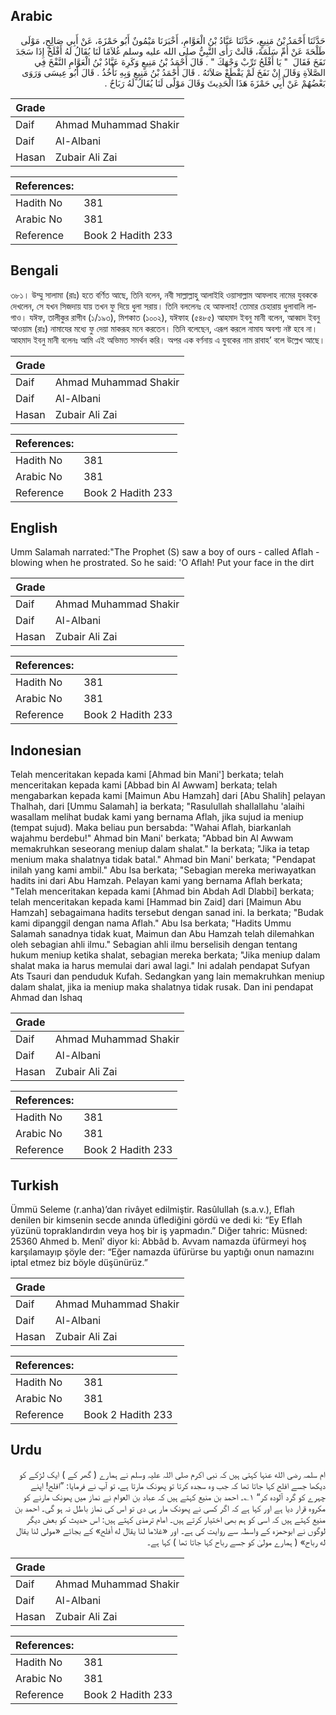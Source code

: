 ## Arabic


<div dir="rtl" lang="ar" style={{fontSize:'larger',backgroundColor:'#f8f9fa',padding:20}}>
حَدَّثَنَا أَحْمَدُ بْنُ مَنِيعٍ، حَدَّثَنَا عَبَّادُ بْنُ الْعَوَّامِ، أَخْبَرَنَا مَيْمُونٌ أَبُو حَمْزَةَ، عَنْ أَبِي صَالِحٍ، مَوْلَى طَلْحَةَ عَنْ أُمِّ سَلَمَةَ، قَالَتْ رَأَى النَّبِيُّ صلى الله عليه وسلم غُلاَمًا لَنَا يُقَالُ لَهُ أَفْلَحُ إِذَا سَجَدَ نَفَخَ فَقَالَ ‏ "‏ يَا أَفْلَحُ تَرِّبْ وَجْهَكَ ‏"‏ ‏.‏ قَالَ أَحْمَدُ بْنُ مَنِيعٍ وَكَرِهَ عَبَّادُ بْنُ الْعَوَّامِ النَّفْخَ فِي الصَّلاَةِ وَقَالَ إِنْ نَفَخَ لَمْ يَقْطَعْ صَلاَتَهُ ‏.‏ قَالَ أَحْمَدُ بْنُ مَنِيعٍ وَبِهِ نَأْخُذُ ‏.‏ قَالَ أَبُو عِيسَى وَرَوَى بَعْضُهُمْ عَنْ أَبِي حَمْزَةَ هَذَا الْحَدِيثَ وَقَالَ مَوْلًى لَنَا يُقَالُ لَهُ رَبَاحٌ ‏.‏
</div>
<div style={{backgroundColor:'#f8f9fa',padding:20, marginBottom: 10}}><table> <thead> <tr> <th>Grade</th> <th></th> </tr> </thead> <tbody> <tr><td>Daif</td><td>Ahmad Muhammad Shakir</td></tr><tr><td>Daif</td><td>Al-Albani</td></tr><tr><td>Hasan</td><td>Zubair Ali Zai</td></tr></tbody></table><table> <thead> <tr> <th>References:</th> <th></th> </tr> </thead> <tbody><tr><td>Hadith No</td><td>381</td></tr><tr><td>Arabic No</td><td>381</td></tr><tr><td>Reference</td><td>Book 2 Hadith 233</td></tr></tbody></table></div>

## Bengali


<div dir="ltr" lang="bn" style={{fontSize:'larger',backgroundColor:'#f8f9fa',padding:20}}>
৩৮১। উম্মু সালামা (রাঃ) হতে বর্ণিত আছে, তিনি বলেন, নবী সাল্লাল্লাহু আলাইহি ওয়াসাল্লাম আফলাহ নামের যুবককে দেখলেন, সে যখন সিজদায় যায় তখন ফু দিয়ে ধুলা সরায়। তিনি বললেনঃ হে আফলাহ! তোমার চেহারায় ধুলাবালি লাগাও। যঈফ, তালীকুর রাগীব (১/১৯৩), মিশকাত (১০০২), যঈফাহ (৫৪৮৫) আহমাদ ইবনু মানী বলেন, আব্বাদ ইবনু আওয়াম (রাঃ) নামাযের মধ্যে ফু দেয়া মাকরূহ মনে করতেন। তিনি বলেছেন, এরূপ করলে নামায অবশ্য নষ্ট হবে না। আহমাদ ইবনু মানী বলেনঃ আমি এই অভিমত সমর্থন করি। অপর এক বর্ণনায় এ যুবকের নাম রাবাহ’ বলে উল্লেখ আছে।
</div>
<div style={{backgroundColor:'#f8f9fa',padding:20, marginBottom: 10}}><table> <thead> <tr> <th>Grade</th> <th></th> </tr> </thead> <tbody> <tr><td>Daif</td><td>Ahmad Muhammad Shakir</td></tr><tr><td>Daif</td><td>Al-Albani</td></tr><tr><td>Hasan</td><td>Zubair Ali Zai</td></tr></tbody></table><table> <thead> <tr> <th>References:</th> <th></th> </tr> </thead> <tbody><tr><td>Hadith No</td><td>381</td></tr><tr><td>Arabic No</td><td>381</td></tr><tr><td>Reference</td><td>Book 2 Hadith 233</td></tr></tbody></table></div>

## English


<div dir="ltr" lang="en" style={{fontSize:'larger',backgroundColor:'#f8f9fa',padding:20}}>
Umm Salamah narrated:"The Prophet (S) saw a boy of ours - called Aflah - blowing when he prostrated. So he said: 'O Aflah! Put your face in the dirt
</div>
<div style={{backgroundColor:'#f8f9fa',padding:20, marginBottom: 10}}><table> <thead> <tr> <th>Grade</th> <th></th> </tr> </thead> <tbody> <tr><td>Daif</td><td>Ahmad Muhammad Shakir</td></tr><tr><td>Daif</td><td>Al-Albani</td></tr><tr><td>Hasan</td><td>Zubair Ali Zai</td></tr></tbody></table><table> <thead> <tr> <th>References:</th> <th></th> </tr> </thead> <tbody><tr><td>Hadith No</td><td>381</td></tr><tr><td>Arabic No</td><td>381</td></tr><tr><td>Reference</td><td>Book 2 Hadith 233</td></tr></tbody></table></div>

## Indonesian


<div dir="ltr" lang="id" style={{fontSize:'larger',backgroundColor:'#f8f9fa',padding:20}}>
Telah menceritakan kepada kami [Ahmad bin Mani'] berkata; telah menceritakan kepada kami [Abbad bin Al Awwam] berkata; telah mengabarkan kepada kami [Maimun Abu Hamzah] dari [Abu Shalih] pelayan Thalhah, dari [Ummu Salamah] ia berkata; "Rasulullah shallallahu 'alaihi wasallam melihat budak kami yang bernama Aflah, jika sujud ia meniup (tempat sujud). Maka beliau pun bersabda: "Wahai Aflah, biarkanlah wajahmu berdebu!" Ahmad bin Mani' berkata; "Abbad bin Al Awwam memakruhkan seseorang meniup dalam shalat." Ia berkata; "Jika ia tetap menium maka shalatnya tidak batal." Ahmad bin Mani' berkata; "Pendapat inilah yang kami ambil." Abu Isa berkata; "Sebagian mereka meriwayatkan hadits ini dari Abu Hamzah. Pelayan kami yang bernama Aflah berkata; "Telah menceritakan kepada kami [Ahmad bin Abdah Adl Dlabbi] berkata; telah menceritakan kepada kami [Hammad bin Zaid] dari [Maimun Abu Hamzah] sebagaimana hadits tersebut dengan sanad ini. Ia berkata; "Budak kami dipanggil dengan nama Aflah." Abu Isa berkata; "Hadits Ummu Salamah sanadnya tidak kuat, Maimun dan Abu Hamzah telah dilemahkan oleh sebagian ahli ilmu." Sebagian ahli ilmu berselisih dengan tentang hukum meniup ketika shalat, sebagian mereka berkata; "Jika meniup dalam shalat maka ia harus memulai dari awal lagi." Ini adalah pendapat Sufyan Ats Tsauri dan penduduk Kufah. Sedangkan yang lain memakruhkan meniup dalam shalat, jika ia meniup maka shalatnya tidak rusak. Dan ini pendapat Ahmad dan Ishaq
</div>
<div style={{backgroundColor:'#f8f9fa',padding:20, marginBottom: 10}}><table> <thead> <tr> <th>Grade</th> <th></th> </tr> </thead> <tbody> <tr><td>Daif</td><td>Ahmad Muhammad Shakir</td></tr><tr><td>Daif</td><td>Al-Albani</td></tr><tr><td>Hasan</td><td>Zubair Ali Zai</td></tr></tbody></table><table> <thead> <tr> <th>References:</th> <th></th> </tr> </thead> <tbody><tr><td>Hadith No</td><td>381</td></tr><tr><td>Arabic No</td><td>381</td></tr><tr><td>Reference</td><td>Book 2 Hadith 233</td></tr></tbody></table></div>

## Turkish


<div dir="ltr" lang="tr" style={{fontSize:'larger',backgroundColor:'#f8f9fa',padding:20}}>
Ümmü Seleme (r.anha)’dan rivâyet edilmiştir. Rasûlullah (s.a.v.), Eflah denilen bir kimsenin secde anında üflediğini gördü ve dedi ki: “Ey Eflah yüzünü topraklandırdın veya hoş bir iş yapmadın.” Diğer tahric: Müsned: 25360 Ahmed b. Menî’ diyor ki: Abbâd b. Avvam namazda üfürmeyi hoş karşılamayıp şöyle der: “Eğer namazda üfürürse bu yaptığı onun namazını iptal etmez biz böyle düşünürüz.”
</div>
<div style={{backgroundColor:'#f8f9fa',padding:20, marginBottom: 10}}><table> <thead> <tr> <th>Grade</th> <th></th> </tr> </thead> <tbody> <tr><td>Daif</td><td>Ahmad Muhammad Shakir</td></tr><tr><td>Daif</td><td>Al-Albani</td></tr><tr><td>Hasan</td><td>Zubair Ali Zai</td></tr></tbody></table><table> <thead> <tr> <th>References:</th> <th></th> </tr> </thead> <tbody><tr><td>Hadith No</td><td>381</td></tr><tr><td>Arabic No</td><td>381</td></tr><tr><td>Reference</td><td>Book 2 Hadith 233</td></tr></tbody></table></div>

## Urdu


<div dir="rtl" lang="ur" style={{fontSize:'larger',backgroundColor:'#f8f9fa',padding:20}}>
ام سلمہ رضی الله عنہا کہتی ہیں کہ نبی اکرم صلی اللہ علیہ وسلم نے ہمارے ( گھر کے ) ایک لڑکے کو دیکھا جسے افلح کہا جاتا تھا کہ جب وہ سجدہ کرتا تو پھونک مارتا ہے، تو آپ نے فرمایا: ”افلح! اپنے چہرے کو گرد آلودہ کر“ ۱؎۔ احمد بن منیع کہتے ہیں کہ عباد بن العوام نے نماز میں پھونک مارنے کو مکروہ قرار دیا ہے اور کہا ہے کہ اگر کسی نے پھونک مار ہی دی تو اس کی نماز باطل نہ ہو گی۔ احمد بن منیع کہتے ہیں کہ اسی کو ہم بھی اختیار کرتے ہیں۔ امام ترمذی کہتے ہیں: اس حدیث کو بعض دیگر لوگوں نے ابوحمزہ کے واسطہ سے روایت کی ہے۔ اور «غلاما لنا يقال له أفلح» کے بجائے «مولى لنا يقال له رباح» ( ہمارے مولیٰ کو جسے رباح کہا جاتا تھا ) کہا ہے۔
</div>
<div style={{backgroundColor:'#f8f9fa',padding:20, marginBottom: 10}}><table> <thead> <tr> <th>Grade</th> <th></th> </tr> </thead> <tbody> <tr><td>Daif</td><td>Ahmad Muhammad Shakir</td></tr><tr><td>Daif</td><td>Al-Albani</td></tr><tr><td>Hasan</td><td>Zubair Ali Zai</td></tr></tbody></table><table> <thead> <tr> <th>References:</th> <th></th> </tr> </thead> <tbody><tr><td>Hadith No</td><td>381</td></tr><tr><td>Arabic No</td><td>381</td></tr><tr><td>Reference</td><td>Book 2 Hadith 233</td></tr></tbody></table></div>